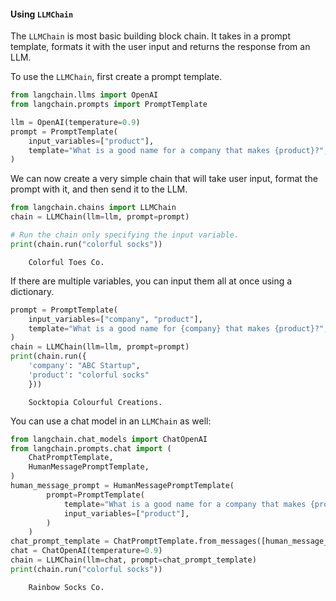 #### Using `LLMChain`

The `LLMChain` is most basic building block chain. It takes in a prompt template, formats it with the user input and returns the response from an LLM.

To use the `LLMChain`, first create a prompt template.

```python
from langchain.llms import OpenAI
from langchain.prompts import PromptTemplate

llm = OpenAI(temperature=0.9)
prompt = PromptTemplate(
    input_variables=["product"],
    template="What is a good name for a company that makes {product}?",
)
```

We can now create a very simple chain that will take user input, format the prompt with it, and then send it to the LLM.


```python
from langchain.chains import LLMChain
chain = LLMChain(llm=llm, prompt=prompt)

# Run the chain only specifying the input variable.
print(chain.run("colorful socks"))
```

<CodeOutputBlock lang="python">

```
    Colorful Toes Co.
```

</CodeOutputBlock>

If there are multiple variables, you can input them all at once using a dictionary.


```python
prompt = PromptTemplate(
    input_variables=["company", "product"],
    template="What is a good name for {company} that makes {product}?",
)
chain = LLMChain(llm=llm, prompt=prompt)
print(chain.run({
    'company': "ABC Startup",
    'product': "colorful socks"
    }))
```

<CodeOutputBlock lang="python">

```
    Socktopia Colourful Creations.
```

</CodeOutputBlock>

You can use a chat model in an `LLMChain` as well:


```python
from langchain.chat_models import ChatOpenAI
from langchain.prompts.chat import (
    ChatPromptTemplate,
    HumanMessagePromptTemplate,
)
human_message_prompt = HumanMessagePromptTemplate(
        prompt=PromptTemplate(
            template="What is a good name for a company that makes {product}?",
            input_variables=["product"],
        )
    )
chat_prompt_template = ChatPromptTemplate.from_messages([human_message_prompt])
chat = ChatOpenAI(temperature=0.9)
chain = LLMChain(llm=chat, prompt=chat_prompt_template)
print(chain.run("colorful socks"))
```

<CodeOutputBlock lang="python">

```
    Rainbow Socks Co.
```

</CodeOutputBlock>
